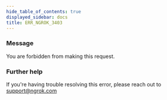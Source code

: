 ```yaml
---
hide_table_of_contents: true
displayed_sidebar: docs
title: ERR_NGROK_3403
---
```




### Message

You are forbidden from making this request.

<ErrorDetails error="err_ngrok_3403" />

### Further help

If you're having trouble resolving this error, please reach out to [support@ngrok.com](mailto:support@ngrok.com?subject=Help%20with%20ERR_NGROK_3403)
